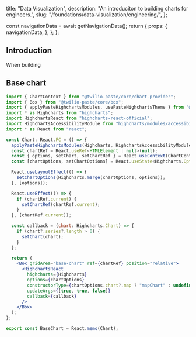   title: "Data Visualization",
  description: "An introduciton to building charts for engineers.",
  slug: "/foundations/data-visualization/engineering/",
};





  const navigationData = await getNavigationData();
  return {
    props: {
      navigationData,
    },
  };
};

<GenericHeader name={meta.title} description={meta.description} categoryRoute={SidebarCategoryRoutes.FOUNDATIONS}>
  <PageHeaderSeparator>
    <Separator orientation="horizontal" />
  </PageHeaderSeparator>
</GenericHeader>

<contentwrapper>

<PageAside data={mdxHeadings} />

<content>

## Introduction

When building

## Base chart

```jsx
import { ChartContext } from "@twilio-paste/core/chart-provider";
import { Box } from "@twilio-paste/core/box";
import { applyPasteHighchartsModules, usePasteHighchartsTheme } from "@twilio-paste/core/data-visualization-library";
import * as Highcharts from "highcharts";
import HighchartsReact from "highcharts-react-official";
import HighchartsAccessibilityModule from "highcharts/modules/accessibility";
import * as React from "react";

const Chart: React.FC = () => {
  applyPasteHighchartsModules(Highcharts, HighchartsAccessibilityModule);
  const chartRef = React.useRef<HTMLElement | null>(null);
  const { options, setChart, setChartRef } = React.useContext(ChartContext);
  const [chartOptions, setChartOptions] = React.useState<Highcharts.Options>(usePasteHighchartsTheme(options));

  React.useLayoutEffect(() => {
    setChartOptions(Highcharts.merge(chartOptions, options));
  }, [options]);

  React.useEffect(() => {
    if (chartRef.current) {
      setChartRef(chartRef.current);
    }
  }, [chartRef.current]);

  const callback = (chart: Highcharts.Chart) => {
    if (chart?.series?.length > 0) {
      setChart(chart);
    }
  };

  return (
    <Box gridArea="base-chart" ref={chartRef} position="relative">
      <HighchartsReact
        highcharts={Highcharts}
        options={chartOptions}
        constructorType={chartOptions.chart?.map ? "mapChart" : undefined}
        updateArgs={[true, true, false]}
        callback={callback}
      />
    </Box>
  );
};

export const BaseChart = React.memo(Chart);
```

</content>

</contentwrapper>
